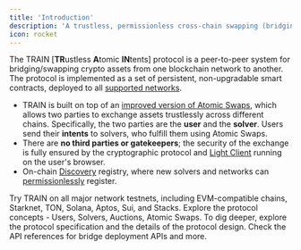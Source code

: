 ```yaml
---
title: 'Introduction'
description: 'A trustless, permissionless cross-chain swapping (bridging) solution.'
icon: rocket
---
```


The TRAIN [**TR**ustless **A**tomic **IN**tents] protocol is a peer-to-peer system for bridging/swapping crypto assets from one blockchain network to another. The protocol is implemented as a set of persistent, non-upgradable smart contracts, deployed to all [supported networks](/protocol/contracts).

- TRAIN is built on top of an [improved version of Atomic Swaps](/protocol/atomic-swaps-prehtlc), which allows two parties to exchange assets trustlessly across different chains. Specifically, the two parties are the **user** and the **solver**. Users send their **intents** to solvers, who fulfill them using Atomic Swaps.
- There are **no third parties or gatekeepers**; the security of the exchange is fully ensured by the cryptographic protocol and [Light Client](/protocol/dApp) running on the user's browser.
- On-chain [Discovery](/protocol/discovery) registry, where new solvers and networks can [permissionlessly](/protocol/usage-add-new-network) register.

<CardGroup cols={2}>
  <Card title="Try TRAIN in Action ->" icon="square-1" href="https://train.tech/app">
    Try TRAIN on all major network testnets, including EVM-compatible chains, Starknet, TON, Solana, Aptos, Sui, and Stacks.
  </Card>
  <Card title="Protocol Concepts" icon="square-2" href="/protocol/the-protocol">
    Explore the protocol concepts - Users, Solvers, Auctions, Atomic Swaps.
  </Card>
  <Card title="Protocol Spec" icon="square-3" href="/protocol-spec">
    To dig deeper, explore the protocol specification and the details of the protocol design.
  </Card>
  <Card title="API Reference" icon="square-4" href="/api-reference">
    Check the API references for bridge deployment APIs and more.
  </Card>
</CardGroup>